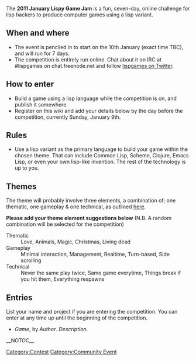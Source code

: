 The '''2011 January Lispy Game Jam''' is a fun, seven-day, online challenge for lisp hackers to produce computer games using a lisp variant.

== When and where ==

* The event is penciled in to start on the 10th January (exact time TBC), and will run for 7 days.
* The competition is entirely run online.  Chat about it on IRC at #lispgames on chat.freenode.net and follow [http://twitter.com/lispgames lispgames on Twitter].

== How to enter ==

* Build a game using a lisp language while the competition is on, and publish it somewhere.
* Register on this wiki and add your details below by the day before the competition, currently Sunday, January 9th.

== Rules ==

* Use a lisp variant as the primary language to build your game within the chosen theme.  That can include Common Lisp, Scheme, Clojure, Emacs Lisp, or even your own lisp-like invention.  The rest of the technology is up to you.

== Themes ==

The theme will probably involve three elements, a combination of; one thematic, one gameplay & one technical, as outlined [http://globalgamejam.org/wiki/content-theme-competition-restraints-tracks here].

'''Please add your theme element suggestions below''' (N.B. A random combination will be selected for the competition)

; Thematic
: Love, Animals, Magic, Christmas, Living dead
; Gameplay
: Minimal interaction, Management, Realtime, Turn-based, Side scrolling
; Technical
: Never the same play twice, Same game everytime, Things break if you hit them, Everything respawns

== Entries ==

List your name and project if you are entering the competition.  You can enter at any time up until the beginning of the competition.

* ''Game'', by ''Author''. ''Description''.

[[Category:Contest]]
[[Category:Community Event]]
__NOTOC__